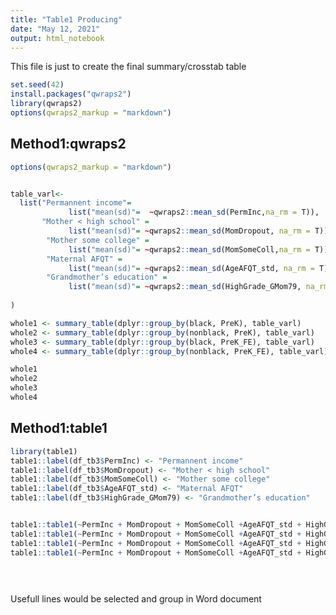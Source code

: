 ```yaml
---
title: "Table1 Producing"
date: "May 12, 2021"
output: html_notebook
---
```

This file is just to create the final summary/crosstab table

```r
set.seed(42)
install.packages("qwraps2")
library(qwraps2)
options(qwraps2_markup = "markdown")
```

## Method1:qwraps2

```r

options(qwraps2_markup = "markdown")


table_varl<-
  list("Permannent income"=
             list("mean(sd)"=  ~qwraps2::mean_sd(PermInc,na_rm = T)), 
       "Mother < high school" =
             list("mean(sd)"= ~qwraps2::mean_sd(MomDropout, na_rm = T)),
        "Mother some college" =
             list("mean(sd)"= ~qwraps2::mean_sd(MomSomeColl,na_rm = T)),
        "Maternal AFQT" =
             list("mean(sd)"= ~qwraps2::mean_sd(AgeAFQT_std, na_rm = T)),
        "Grandmother’s education" =
             list("mean(sd)"= ~qwraps2::mean_sd(HighGrade_GMom79, na_rm = T))
 
)

whole1 <- summary_table(dplyr::group_by(black, PreK), table_varl)
whole2 <- summary_table(dplyr::group_by(nonblack, PreK), table_varl)
whole3 <- summary_table(dplyr::group_by(black, PreK_FE), table_varl)
whole4 <- summary_table(dplyr::group_by(nonblack, PreK_FE), table_varl)

whole1
whole2
whole3
whole4
```

## Method1:table1

```r

library(table1)
table1::label(df_tb3$PermInc) <- "Permannent income"
table1::label(df_tb3$MomDropout) <- "Mother < high school"
table1::label(df_tb3$MomSomeColl) <- "Mother some college"
table1::label(df_tb3$AgeAFQT_std) <- "Maternal AFQT"
table1::label(df_tb3$HighGrade_GMom79) <- "Grandmother’s education"


table1::table1(~PermInc + MomDropout + MomSomeColl +AgeAFQT_std + HighGrade_GMom79 | PreK, data = black)
table1::table1(~PermInc + MomDropout + MomSomeColl +AgeAFQT_std + HighGrade_GMom79 | PreK, data = nonblack)
table1::table1(~PermInc + MomDropout + MomSomeColl +AgeAFQT_std + HighGrade_GMom79 | PreK_FE, data = black)
table1::table1(~PermInc + MomDropout + MomSomeColl +AgeAFQT_std + HighGrade_GMom79 | PreK_FE, data = nonblack)




```
## 
Usefull lines would be selected and group in Word document